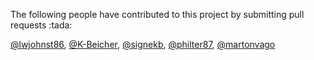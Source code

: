 The following people have contributed to this project by submitting pull requests :tada:

 [\@lwjohnst86](https://github.com/lwjohnst86), [\@K-Beicher](https://github.com/K-Beicher), [\@signekb](https://github.com/signekb), [\@philter87](https://github.com/philter87), [\@martonvago](https://github.com/martonvago)
